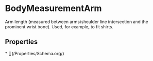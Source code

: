 # BodyMeasurementArm

Arm length (measured between arms/shoulder line intersection and the prominent wrist bone). Used, for example, to fit shirts.

## Properties

<Grid>
* [](/Properties/Schema.org/)

</Grid>

